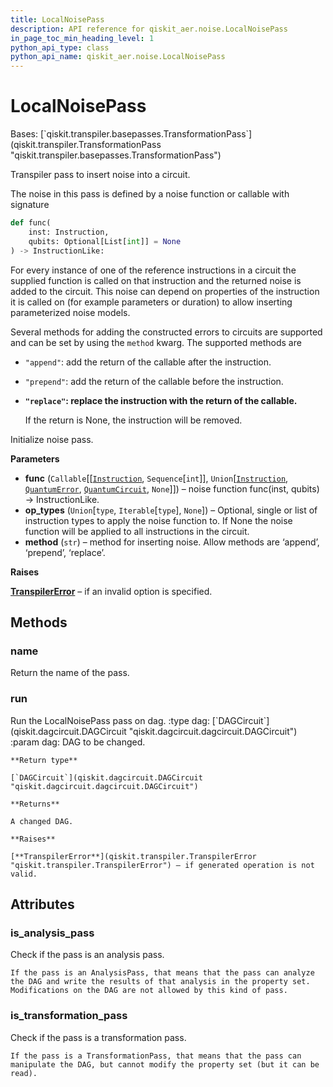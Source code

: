 ```yaml
---
title: LocalNoisePass
description: API reference for qiskit_aer.noise.LocalNoisePass
in_page_toc_min_heading_level: 1
python_api_type: class
python_api_name: qiskit_aer.noise.LocalNoisePass
---
```


# LocalNoisePass

<Class id="qiskit_aer.noise.LocalNoisePass" github="https://github.com/qiskit/qiskit-aer/tree/stable/0.12/qiskit_aer/noise/passes/local_noise_pass.py" signature="LocalNoisePass(func, op_types=None, method='append')">
  Bases: [`qiskit.transpiler.basepasses.TransformationPass`](qiskit.transpiler.TransformationPass "qiskit.transpiler.basepasses.TransformationPass")

  Transpiler pass to insert noise into a circuit.

  The noise in this pass is defined by a noise function or callable with signature

  ```python
  def func(
      inst: Instruction,
      qubits: Optional[List[int]] = None
  ) -> InstructionLike:
  ```

  For every instance of one of the reference instructions in a circuit the supplied function is called on that instruction and the returned noise is added to the circuit. This noise can depend on properties of the instruction it is called on (for example parameters or duration) to allow inserting parameterized noise models.

  Several methods for adding the constructed errors to circuits are supported and can be set by using the `method` kwarg. The supported methods are

  *   `"append"`: add the return of the callable after the instruction.

  *   `"prepend"`: add the return of the callable before the instruction.

  *   **`"replace"`: replace the instruction with the return of the callable.**

      If the return is None, the instruction will be removed.

  Initialize noise pass.

  **Parameters**

  *   **func** (`Callable`\[\[[`Instruction`](qiskit.circuit.Instruction "qiskit.circuit.instruction.Instruction"), `Sequence`\[`int`]], `Union`\[[`Instruction`](qiskit.circuit.Instruction "qiskit.circuit.instruction.Instruction"), [`QuantumError`](qiskit_aer.noise.QuantumError "qiskit_aer.noise.errors.quantum_error.QuantumError"), [`QuantumCircuit`](qiskit.circuit.QuantumCircuit "qiskit.circuit.quantumcircuit.QuantumCircuit"), `None`]]) – noise function func(inst, qubits) -> InstructionLike.
  *   **op\_types** (`Union`\[`type`, `Iterable`\[`type`], `None`]) – Optional, single or list of instruction types to apply the noise function to. If None the noise function will be applied to all instructions in the circuit.
  *   **method** (`str`) – method for inserting noise. Allow methods are ‘append’, ‘prepend’, ‘replace’.

  **Raises**

  [**TranspilerError**](qiskit.transpiler.TranspilerError "qiskit.transpiler.TranspilerError") – if an invalid option is specified.

  ## Methods

  ### name

  <Function id="qiskit_aer.noise.LocalNoisePass.name" signature="LocalNoisePass.name()">
    Return the name of the pass.
  </Function>

  ### run

  <Function id="qiskit_aer.noise.LocalNoisePass.run" signature="LocalNoisePass.run(dag)">
    Run the LocalNoisePass pass on dag. :type dag: [`DAGCircuit`](qiskit.dagcircuit.DAGCircuit "qiskit.dagcircuit.dagcircuit.DAGCircuit") :param dag: DAG to be changed.

    **Return type**

    [`DAGCircuit`](qiskit.dagcircuit.DAGCircuit "qiskit.dagcircuit.dagcircuit.DAGCircuit")

    **Returns**

    A changed DAG.

    **Raises**

    [**TranspilerError**](qiskit.transpiler.TranspilerError "qiskit.transpiler.TranspilerError") – if generated operation is not valid.
  </Function>

  ## Attributes

  ### is\_analysis\_pass

  <Attribute id="qiskit_aer.noise.LocalNoisePass.is_analysis_pass" name="is_analysis_pass">
    Check if the pass is an analysis pass.

    If the pass is an AnalysisPass, that means that the pass can analyze the DAG and write the results of that analysis in the property set. Modifications on the DAG are not allowed by this kind of pass.
  </Attribute>

  ### is\_transformation\_pass

  <Attribute id="qiskit_aer.noise.LocalNoisePass.is_transformation_pass" name="is_transformation_pass">
    Check if the pass is a transformation pass.

    If the pass is a TransformationPass, that means that the pass can manipulate the DAG, but cannot modify the property set (but it can be read).
  </Attribute>
</Class>

